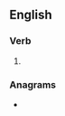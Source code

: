 ==English==

===Verb===
{{head|en|present participle}}

# {{present participle of|deplore|lang=en|nocat=1}}

===Anagrams===
* {{anagrams|en|poldering}}